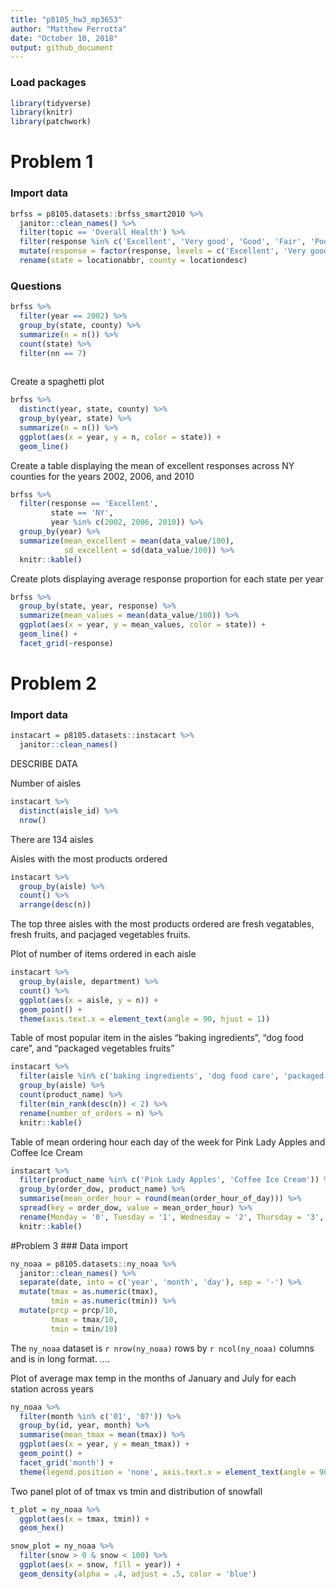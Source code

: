 ```yaml
---
title: "p8105_hw3_mp3653"
author: "Matthew Perrotta"
date: "October 10, 2018"
output: github_document
---
```


### Load packages
```r
library(tidyverse)
library(knitr)
library(patchwork)
```

# Problem 1
### Import data
```r
brfss = p8105.datasets::brfss_smart2010 %>% 
  janitor::clean_names() %>% 
  filter(topic == 'Overall Health') %>% 
  filter(response %in% c('Excellent', 'Very good', 'Good', 'Fair', 'Poor')) %>% 
  mutate(response = factor(response, levels = c('Excellent', 'Very good', 'Good', 'Fair', 'Poor'))) %>% 
  rename(state = locationabbr, county = locationdesc)
```

### Questions
```r
brfss %>% 
  filter(year == 2002) %>% 
  group_by(state, county) %>% 
  summarize(n = n()) %>% 
  count(state) %>% 
  filter(nn == 7)
  
```

Create a spaghetti plot

```r
brfss %>%
  distinct(year, state, county) %>% 
  group_by(year, state) %>% 
  summarize(n = n()) %>% 
  ggplot(aes(x = year, y = n, color = state)) +
  geom_line()
```

Create a table displaying the mean of excellent responses across NY counties for the years 2002, 2006, and 2010
```r
brfss %>% 
  filter(response == 'Excellent',
         state == 'NY',
         year %in% c(2002, 2006, 2010)) %>% 
  group_by(year) %>% 
  summarize(mean_excellent = mean(data_value/100),
            sd_excellent = sd(data_value/100)) %>% 
  knitr::kable()
```

Create plots displaying average response proportion for each state per year
```r
brfss %>% 
  group_by(state, year, response) %>% 
  summarize(mean_values = mean(data_value/100)) %>% 
  ggplot(aes(x = year, y = mean_values, color = state)) +
  geom_line() +
  facet_grid(~response)
```

# Problem 2
### Import data
```r
instacart = p8105.datasets::instacart %>% 
  janitor::clean_names()
```

DESCRIBE DATA

Number of aisles
```r
instacart %>% 
  distinct(aisle_id) %>% 
  nrow()
```
There are 134 aisles

Aisles with the most products ordered
```r
instacart %>% 
  group_by(aisle) %>% 
  count() %>% 
  arrange(desc(n))
```
The top three aisles with the most products ordered are fresh vegatables, fresh fruits, and pacjaged vegetables fruits.

Plot of number of items ordered in each aisle
```r
instacart %>% 
  group_by(aisle, department) %>% 
  count() %>% 
  ggplot(aes(x = aisle, y = n)) +
  geom_point() +
  theme(axis.text.x = element_text(angle = 90, hjust = 1))
```

Table of most popular item in the aisles “baking ingredients”, “dog food care”, and “packaged vegetables fruits”
```r
instacart %>% 
  filter(aisle %in% c('baking ingredients', 'dog food care', 'packaged vegetables fruits')) %>% 
  group_by(aisle) %>% 
  count(product_name) %>% 
  filter(min_rank(desc(n)) < 2) %>% 
  rename(number_of_orders = n) %>% 
  knitr::kable()
```

Table of mean ordering hour each day of the week for Pink Lady Apples and Coffee Ice Cream
```r
instacart %>% 
  filter(product_name %in% c('Pink Lady Apples', 'Coffee Ice Cream')) %>% 
  group_by(order_dow, product_name) %>% 
  summarise(mean_order_hour = round(mean(order_hour_of_day))) %>% 
  spread(key = order_dow, value = mean_order_hour) %>% 
  rename(Monday = '0', Tuesday = '1', Wednesday = '2', Thursday = '3', Friday = '4', Saturday = '5', Sunday = '6') %>% #assuming day 0 is monday
  knitr::kable()
```

#Problem 3
### Data import
```r
ny_noaa = p8105.datasets::ny_noaa %>% 
  janitor::clean_names() %>% 
  separate(date, into = c('year', 'month', 'day'), sep = '-') %>% 
  mutate(tmax = as.numeric(tmax),
         tmin = as.numeric(tmin)) %>% 
  mutate(prcp = prcp/10, 
         tmax = tmax/10, 
         tmin = tmin/10)
```

The `ny_noaa` dataset is `r nrow(ny_noaa)` rows by `r ncol(ny_noaa)` columns and is in long format. ....

Plot of average max temp in the months of January and July for each station across years
```r
ny_noaa %>% 
  filter(month %in% c('01', '07')) %>% 
  group_by(id, year, month) %>% 
  summarise(mean_tmax = mean(tmax)) %>% 
  ggplot(aes(x = year, y = mean_tmax)) +
  geom_point() +
  facet_grid('month') +
  theme(legend.position = 'none', axis.text.x = element_text(angle = 90, hjust = 1))
```

Two panel plot of of tmax vs tmin and distribution of snowfall
```r
t_plot = ny_noaa %>% 
  ggplot(aes(x = tmax, tmin)) +
  geom_hex()

snow_plot = ny_noaa %>% 
  filter(snow > 0 & snow < 100) %>% 
  ggplot(aes(x = snow, fill = year)) +
  geom_density(alpha = .4, adjust = .5, color = 'blue')
```

